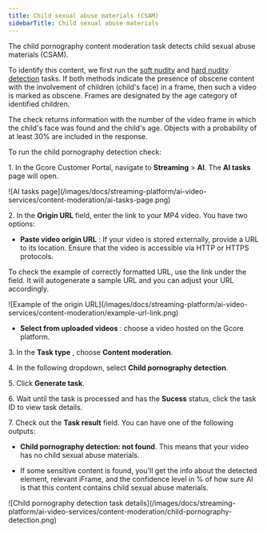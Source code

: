 ---
title: Child sexual abuse materials (CSAM)
sidebarTitle: Child sexual abuse materials
---

The child pornography content moderation task detects child sexual abuse materials (CSAM). 

To identify this content, we first run the [soft nudity](/streaming-platform/ai-video-service/content-moderation/soft-nudity-detection) and [hard nudity detection](/streaming-platform/ai-video-service/content-moderation/soft-nudity-detection) tasks. If both methods indicate the presence of obscene content with the involvement of children (child's face) in a frame, then such a video is marked as obscene. Frames are designated by the age category of identified children. 

The check returns information with the number of the video frame in which the child's face was found and the child's age. Objects with a probability of at least 30% are included in the response. 

To run the child pornography detection check:

1\. In the Gcore Customer Portal, navigate to **Streaming** > **AI**. The **AI tasks** page will open.


<Frame>![AI tasks page](/images/docs/streaming-platform/ai-video-services/content-moderation/ai-tasks-page.png)</Frame>



2\. In the **Origin URL** field, enter the link to your MP4 video. You have two options: 

  * **Paste video origin URL** : If your video is stored externally, provide a URL to its location. Ensure that the video is accessible via HTTP or HTTPS protocols. 

To check the example of correctly formatted URL, use the link under the field. It will autogenerate a sample URL and you can adjust your URL accordingly. 


<Frame>![Example of the origin URL](/images/docs/streaming-platform/ai-video-services/content-moderation/example-url-link.png)</Frame>


  * **Select from uploaded videos** : choose a video hosted on the Gcore platform.




3\. In the **Task type** , choose **Content moderation**. 

4\. In the following dropdown, select **Child pornography detection**. 

5\. Click **Generate task**.

6\. Wait until the task is processed and has the **Sucess** status, click the task ID to view task details. 

7\. Check out the **Task result** field. You can have one of the following outputs: 

  * **Child pornography detection: not found**. This means that your video has no child sexual abuse materials. 

  * If some sensitive content is found, you'll get the info about the detected element, relevant iFrame, and the confidence level in % of how sure AI is that this content contains child sexual abuse materials.



<Frame>![Child pornography detection task details](/images/docs/streaming-platform/ai-video-services/content-moderation/child-pornography-detection.png)</Frame>